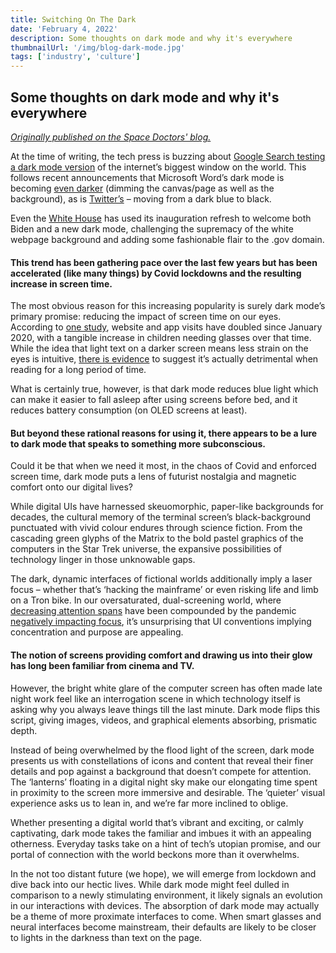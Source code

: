 ```yaml
---
title: Switching On The Dark
date: 'February 4, 2022'
description: Some thoughts on dark mode and why it's everywhere
thumbnailUrl: '/img/blog-dark-mode.jpg'
tags: ['industry', 'culture']
---
```


<h2>Some thoughts on dark mode and why it's everywhere</h2>

[_Originally published on the Space Doctors' blog._](https://space-doctors.com/switching-on-the-dark-why-dark-mode-is-taking-over-our-lives/)

At the time of writing, the tech press is buzzing about [Google Search testing a dark mode version](https://www.theverge.com/2021/2/10/22276553/google-search-dark-mode-desktop) of the internet’s biggest window on the world. This follows recent announcements that Microsoft Word’s dark mode is becoming [even darker](https://www.cnet.com/news/microsoft-words-dark-mode-brings-on-even-more-darkness/) (dimming the canvas/page as well as the background), as is [Twitter’s](https://www.theverge.com/2021/2/3/22265306/twitter-dark-mode-dim-lights-out-black-darker-light-settings) – moving from a dark blue to black.

Even the [White House](https://techcrunch.com/2021/01/20/white-house-dark-mode-biden-admin-refreshes-presidencys-website-vows-accessibility/) has used its inauguration refresh to welcome both Biden and a new dark mode, challenging the supremacy of the white webpage background and adding some fashionable flair to the .gov domain.

#### This trend has been gathering pace over the last few years but has been accelerated (like many things) by Covid lockdowns and the resulting increase in screen time.

The most obvious reason for this increasing popularity is surely dark mode’s primary promise: reducing the impact of screen time on our eyes. According to [one study](https://www.theguardian.com/world/2021/jan/22/children-health-screen-times-covid-crisis-sleep-eyesight-problems-digital-devices), website and app visits have doubled since January 2020, with a tangible increase in children needing glasses over that time. While the idea that light text on a darker screen means less strain on the eyes is intuitive, [there is evidence](https://www.wired.co.uk/article/dark-mode-chrome-android-ios-science) to suggest it’s actually detrimental when reading for a long period of time.

What is certainly true, however, is that dark mode reduces blue light which can make it easier to fall asleep after using screens before bed, and it reduces battery consumption (on OLED screens at least).

#### But beyond these rational reasons for using it, there appears to be a lure to dark mode that speaks to something more subconscious.

Could it be that when we need it most, in the chaos of Covid and enforced screen time, dark mode puts a lens of futurist nostalgia and magnetic comfort onto our digital lives?

While digital UIs have harnessed skeuomorphic, paper-like backgrounds for decades, the cultural memory of the terminal screen’s black-background punctuated with vivid colour endures through science fiction. From the cascading green glyphs of the Matrix to the bold pastel graphics of the computers in the Star Trek universe, the expansive possibilities of technology linger in those unknowable gaps.

The dark, dynamic interfaces of fictional worlds additionally imply a laser focus – whether that’s ‘hacking the mainframe’ or even risking life and limb on a Tron bike. In our oversaturated, dual-screening world, where [decreasing attention spans](https://www.webwisewording.com/shorter-attention-span-technology/) have been compounded by the pandemic [negatively impacting focus](https://www.newstatesman.com/science-tech/coronavirus/2020/05/how-focus-concentration-pandemic-brain-motivation-apps-pomodoro), it’s unsurprising that UI conventions implying concentration and purpose are appealing.

#### The notion of screens providing comfort and drawing us into their glow has long been familiar from cinema and TV.

However, the bright white glare of the computer screen has often made late night work feel like an interrogation scene in which technology itself is asking why you always leave things till the last minute. Dark mode flips this script, giving images, videos, and graphical elements absorbing, prismatic depth.

Instead of being overwhelmed by the flood light of the screen, dark mode presents us with constellations of icons and content that reveal their finer details and pop against a background that doesn’t compete for attention. The ‘lanterns’ floating in a digital night sky make our elongating time spent in proximity to the screen more immersive and desirable. The ‘quieter’ visual experience asks us to lean in, and we’re far more inclined to oblige.

Whether presenting a digital world that’s vibrant and exciting, or calmly captivating, dark mode takes the familiar and imbues it with an appealing otherness. Everyday tasks take on a hint of tech’s utopian promise, and our portal of connection with the world beckons more than it overwhelms.

In the not too distant future (we hope), we will emerge from lockdown and dive back into our hectic lives. While dark mode might feel dulled in comparison to a newly stimulating environment, it likely signals an evolution in our interactions with devices. The absorption of dark mode may actually be a theme of more proximate interfaces to come. When smart glasses and neural interfaces become mainstream, their defaults are likely to be closer to lights in the darkness than text on the page.
